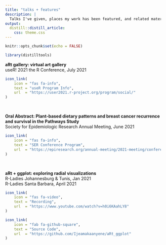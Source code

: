 ```yaml
---
title: "talks + features"
description: |
  Talks I've given, places my work has been featured, and related material.  
output: 
  distill::distill_article:
    css: theme.css
---
```


```r
knitr::opts_chunk$set(echo = FALSE)
```

```r
library(distilltools)
```


<b>aRt gallery: virtual art gallery</b>
<br>useR! 2021 the R Conference, July 2021

```r
icon_link(
    icon = "fas fa-info",
    text = "useR Program Info",
    url  = "https://user2021.r-project.org/program/social/"
)
```

<br>

<b>Oral Abstract: Plant-based dietary patterns and breast cancer recurrence and survival in the Pathways Study</b>
<br> Society for Epidemiologic Research Annual Meeting, June 2021

```r
icon_link(
    icon = "fas fa-info",
    text = "SER Conference Program",
    url  = "https://epiresearch.org/annual-meeting/2021-meeting/conference-program/"
)
```

<br>

<b>aRt + ggplot: exploring radial visualizations</b>
<br> R-Ladies Johannesburg & Tunis, Jan 2021
<br> R-Ladies Santa Barbara, April 2021

```r
icon_link(
    icon = "fas fa-video",
    text = "Recording",
    url  = "https://www.youtube.com/watch?v=h0i6KAahLY8"
)

icon_link(
    icon = "fab fa-github-square",
    text = "Source Code",
    url  = "https://github.com/Ijeamakaanyene/aRt_ggplot"
)
```

